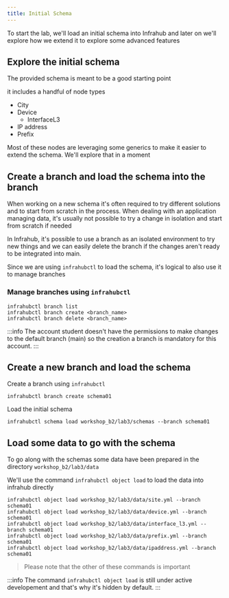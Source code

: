 ```yaml
---
title: Initial Schema
---
```




To start the lab, we'll load an initial schema into Infrahub and later on we'll explore how we extend it to explore some advanced features

## Explore the initial schema

The provided schema is meant to be a good starting point

it includes a handful of node types
- City
- Device
  - InterfaceL3
- IP address
- Prefix

Most of these nodes are leveraging some generics to make it easier to extend the schema. We'll explore that in a moment


## Create a branch and load the schema into the branch

When working on a new schema it's often required to try different solutions and to start from scratch in the process.
When dealing with an application managing data, it's usually not possible to try a change in isolation and start from scratch if needed

In Infrahub, it's possible to use a branch as an isolated environment to try new things and we can easily delete the branch if the changes aren't ready to be integrated into main.

Since we are using `infrahubctl` to load the schema, it's logical to also use it to manage branches

### Manage branches using `infrahubctl`

```shell
infrahubctl branch list
infrahubctl branch create <branch_name>
infrahubctl branch delete <branch_name>
```

:::info
The account student doesn't have the permissions to make changes to the default branch (main) so the creation a branch is mandatory for this account.
:::


## Create a new branch and load the schema

Create a branch using `infrahubctl`
```shell
infrahubctl branch create schema01
```

Load the initial schema

```shell
infrahubctl schema load workshop_b2/lab3/schemas --branch schema01
```

## Load some data to go with the schema

To go along with the schemas some data have been prepared in the directory `workshop_b2/lab3/data`

We'll use the command `infrahubctl object load` to load the data into infrahub directly

```shell
infrahubctl object load workshop_b2/lab3/data/site.yml --branch schema01
infrahubctl object load workshop_b2/lab3/data/device.yml --branch schema01
infrahubctl object load workshop_b2/lab3/data/interface_l3.yml --branch schema01
infrahubctl object load workshop_b2/lab3/data/prefix.yml --branch schema01
infrahubctl object load workshop_b2/lab3/data/ipaddress.yml --branch schema01
```
> Please note that the other of these commands is important

:::info
The command `infrahubctl object load` is still under active developement and that's why it's hidden by default.
:::